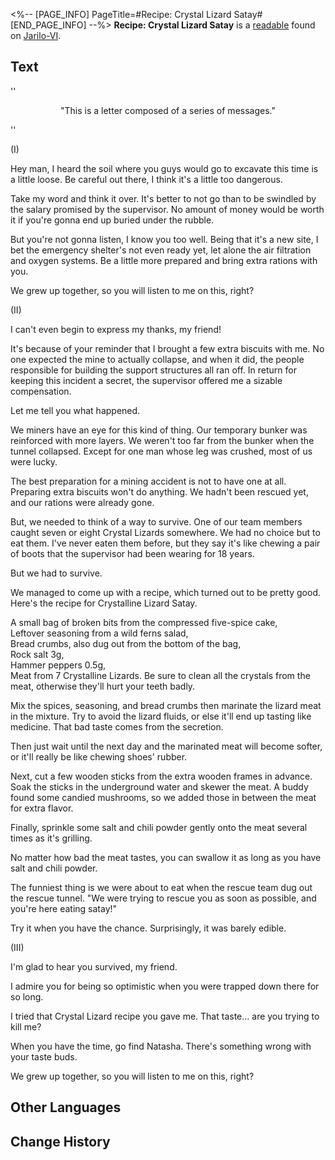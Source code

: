 <%-- [PAGE_INFO]
PageTitle=#Recipe: Crystal Lizard Satay#
[END_PAGE_INFO] --%>
{{Readable Infobox
|id           = 036
|partIds      = 190145
|title        = 
|image        = Item Jarilo-VI Readable 2.png
|world        = Jarilo-VI
|parts        = 1
|author       = <!--to be added-->
|description  = A series of correspondences that are very informative. Even includes a recipe.
|part1        = Recipe: Crystal Lizard Satay
|source1      = {{cx|Source missing}}
|characters   = 
|factions     = 
}}
'''Recipe: Crystal Lizard Satay''' is a [[readable]] found on [[Jarilo-VI]].
<!--
==Location==
{{Map Embed|<map name>|<marker id>}}
-->
==Text==
''<div align="center">"This is a letter composed of a series of messages."</div>''

(I)

Hey man, I heard the soil where you guys would go to excavate this time is a little loose. Be careful out there, I think it's a little too dangerous.

Take my word and think it over. It's better to not go than to be swindled by the salary promised by the supervisor. No amount of money would be worth it if you're gonna end up buried under the rubble.

But you're not gonna listen, I know you too well. Being that it's a new site, I bet the emergency shelter's not even ready yet, let alone the air filtration and oxygen systems. Be a little more prepared and bring extra rations with you.

We grew up together, so you will listen to me on this, right?

(II)

I can't even begin to express my thanks, my friend!

It's because of your reminder that I brought a few extra biscuits with me. No one expected the mine to actually collapse, and when it did, the people responsible for building the support structures all ran off. In return for keeping this incident a secret, the supervisor offered me a sizable compensation.

Let me tell you what happened.

We miners have an eye for this kind of thing. Our temporary bunker was reinforced with more layers. We weren't too far from the bunker when the tunnel collapsed. Except for one man whose leg was crushed, most of us were lucky.

The best preparation for a mining accident is not to have one at all. Preparing extra biscuits won't do anything. We hadn't been rescued yet, and our rations were already gone.

But, we needed to think of a way to survive. One of our team members caught seven or eight Crystal Lizards somewhere. We had no choice but to eat them. I've never eaten them before, but they say it's like chewing a pair of boots that the supervisor had been wearing for 18 years.

But we had to survive.

We managed to come up with a recipe, which turned out to be pretty good. Here's the recipe for Crystalline Lizard Satay.

A small bag of broken bits from the compressed five-spice cake,<br />
Leftover seasoning from a wild ferns salad,<br />
Bread crumbs, also dug out from the bottom of the bag,<br />
Rock salt 3g,<br />
Hammer peppers 0.5g,<br />
Meat from 7 Crystalline Lizards. Be sure to clean all the crystals from the meat, otherwise they'll hurt your teeth badly.

Mix the spices, seasoning, and bread crumbs then marinate the lizard meat in the mixture. Try to avoid the lizard fluids, or else it'll end up tasting like medicine. That bad taste comes from the secretion.

Then just wait until the next day and the marinated meat will become softer, or it'll really be like chewing shoes' rubber.

Next, cut a few wooden sticks from the extra wooden frames in advance. Soak the sticks in the underground water and skewer the meat. A buddy found some candied mushrooms, so we added those in between the meat for extra flavor.

Finally, sprinkle some salt and chili powder gently onto the meat several times as it's grilling.

No matter how bad the meat tastes, you can swallow it as long as you have salt and chili powder.

The funniest thing is we were about to eat when the rescue team dug out the rescue tunnel. "We were trying to rescue you as soon as possible, and you're here eating satay!"

Try it when you have the chance. Surprisingly, it was barely edible.


(III)

I'm glad to hear you survived, my friend.

I admire you for being so optimistic when you were trapped down there for so long.

I tried that Crystal Lizard recipe you gave me. That taste... are you trying to kill me?

When you have the time, go find Natasha. There's something wrong with your taste buds.

We grew up together, so you will listen to me on this, right?

<!--
==Trivia==
* 
-->
==Other Languages==
{{Other Languages
|en   = Recipe: Crystal Lizard Satay
|zhs  = 宝石蜥肉串食谱
|zht  = 寶石蜥肉串食譜
|ja   = ジェムトカゲの串焼きのレシピ
|ko   = 보석 도마뱀 꼬치 조리법
|es   = Receta de brocheta de lagarto cristalizado
|fr   = Recette&nbsp;: Satay de lézard de cristal
|ru   = Рецепт сате из хрустальных ящериц
|th   = สูตรอาหาร Crystal Lizard Satay
|vi   = Công Thức Xiên Thịt Thằn Lằn Đá
|de   = Rezept: Kristalleidechsen-Satay
|id   = Resep: Crystal Lizard Satay
|pt   = Receita: Espetinho de Lagarto-de-Cristal
}}

==Change History==
{{Change History|1.0}}